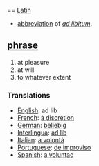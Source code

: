 == [[Latin]] 
*[[abbreviation]] of ''[[ad libitum]]''.

== [[phrase]] == 
# at pleasure
# at will
# to whatever extent
 
=== Translations === 
*[[English]]: ad lib
*[[French]]: [[à discrétion]] 
*[[German]]: [[beliebig]] 
*[[Interlingua]]: [[ad lib]] 
*[[Italian]]: [[a volontà]] 
*[[Portuguese]]: [[de improviso]] 
*[[Spanish]]: [[a voluntad]]